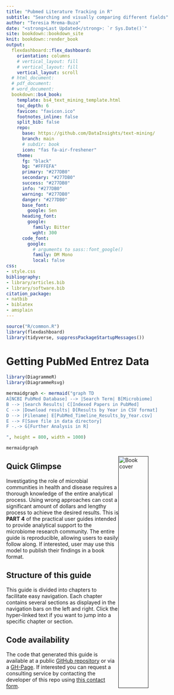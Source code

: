 ```yaml
---
title: "Pubmed Literature Tracking in R"
subtitle: "Searching and visually comparing different fields"
author: "Teresia Mrema-Buza"
date: "<strong>Last Updated</strong>: `r Sys.Date()`"
site: bookdown::bookdown_site
knit: bookdown::render_book
output: 
  flexdashboard::flex_dashboard:
    orientation: columns
    # vertical_layout: fill
    # vertical_layout: fill
    vertical_layout: scroll
  # html_document:
  # pdf_document:
  # word_document:
  bookdown::bs4_book:
    template: bs4_text_mining_template.html
    toc_depth: 6
    favicon: "favicon.ico"
    footnotes_inline: false
    split_bib: false
    repo:
      base: https://github.com/DataInsights/text-mining/
      branch: main
      # subdir: book
      icon: "fas fa-air-freshener"
    theme:
      fg: "black"
      bg: "#FFFEFA"
      primary: "#277DB0"
      secondary: "#277DB0"
      success: "#277DB0"
      info: "#277DB0"
      warning: "#277DB0"
      danger: "#277DB0"
      base_font:
        google: Sen
      heading_font:
        google:
          family: Bitter
          wght: 300
      code_font:
        google:
          # arguments to sass::font_google()
          family: DM Mono
          local: false
css:
- style.css
bibliography:
- library/articles.bib
- library/software.bib
citation_package:
- natbib
- biblatex
- amsplain
---
```


```r
source("R/common.R")
library(flexdashboard)
library(tidyverse, suppressPackageStartupMessages())
```


# Getting PubMed Entrez Data
```r
library(DiagrammeR)
library(DiagrammeRsvg)

mermaidgraph <- mermaid("graph TD
A[NCBI PubMed Database] --> |Search Term| B[Microbiome]
B --> |Search Results| C[Indexed Papers in PubMed]
C --> |Download results| D[Results by Year in CSV format]
D --> |Filename| E[PubMed_Timeline_Results_by_Year.csv]
E --> F[Save file in data directory]
F -.-> G[Further Analysis in R]

", height = 800, width = 1000)

mermaidgraph

```


<a href=""><img src="img/pubmed_lit_search.png" alt="Book cover" width="40%" style="padding: 0px 0px 50px 0px; float: right;"/></a>

## Quick Glimpse {-}
Investigating the role of microbial communities in health and disease requires a thorough knowledge of the entire analytical process. Using wrong approaches can cost a significant amount of dollars and lengthy process to achieve the desired results. This is <b>PART 4</b> of the practical user guides intended to provide analytical support to the microbiome research community. The entire guide is reproducible, allowing users to easily follow along. If interested, user may use this model to publish their findings in a book format.

## Structure of this guide {-}
This guide is divided into chapters to facilitate easy navigation. Each chapter contains several sections as displayed in the navigation bars on the left and right. Click the hyper-linked text if you want to jump into a specific chapter or section.

## Code availability {-}
The code that generated this guide is available at a public [GitHub repository](https://github.com/DataInsights/pubmed-tracking/) or via a [GH-Page](https://tmbuza.github.io/pubmed-tracking/). If interested you can request a consulting service by contacting the developer of this repo using <a href="https://complexdatainsights.com/contact-us">this contact form</a>. 



